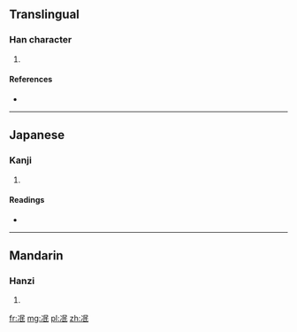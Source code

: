 ==Translingual==

===Han character===
{{Han char|rn=15|rad=冫|as=05|sn=7|four=|canj=戈一口女心 (IMRVP)}}

# {{defn|Han|sort=冫05}}

====References====
* {{Han ref|kx=0132.071|dkj=01629|dj=0295.100|hdz=10296.060|uh=51BA|ud=20922}}

----

==Japanese==

===Kanji===
{{ja-kanji|grade=|rs=冫05}}

# {{defn|Japanese|sort=冫05}}

====Readings====
* {{ja-readings|on=[[びん]] (bin), [[べん]] (ben), [[みん]] (min), [[めん]] (men)|kun=[[ほろびる]] (horobiru)}}

----

==Mandarin==

===Hanzi===
{{cmn-hanzi|pin=[[mǐn]] ([[min3]])|wg=min<sup>3</sup>}}

# {{defn|Mandarin|sort=冫05}}

[[fr:冺]]
[[mg:冺]]
[[pl:冺]]
[[zh:冺]]